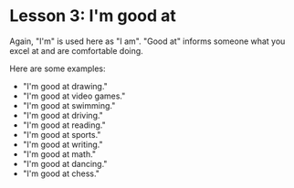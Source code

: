 # Lesson 3: I'm good at

Again, "I'm" is used here as "I am".
"Good at" informs someone what you excel at and are comfortable doing.

Here are some examples:

- "I'm good at drawing."
- "I'm good at video games."
- "I'm good at swimming."
- "I'm good at driving."
- "I'm good at reading."
- "I'm good at sports."
- "I'm good at writing."
- "I'm good at math."
- "I'm good at dancing."
- "I'm good at chess."
